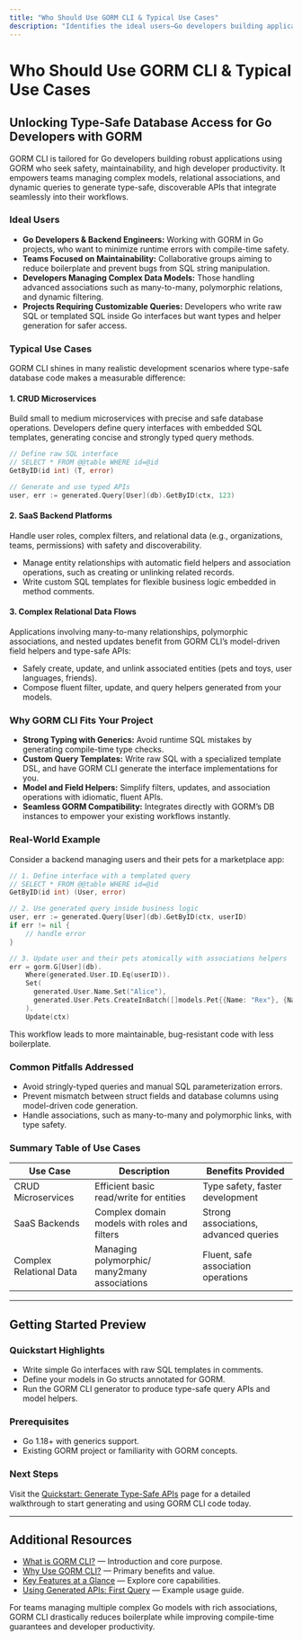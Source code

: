 ```yaml
---
title: "Who Should Use GORM CLI & Typical Use Cases"
description: "Identifies the ideal users—Go developers building applications with GORM, teams seeking safety and maintainability, and projects needing advanced model and association handling. Highlights fitting scenarios like CRUD microservices, SaaS backends, and complex relational data flows."
---
```


# Who Should Use GORM CLI & Typical Use Cases

## Unlocking Type-Safe Database Access for Go Developers with GORM

GORM CLI is tailored for Go developers building robust applications using GORM who seek safety, maintainability, and high developer productivity. It empowers teams managing complex models, relational associations, and dynamic queries to generate type-safe, discoverable APIs that integrate seamlessly into their workflows.

### Ideal Users

- **Go Developers & Backend Engineers:** Working with GORM in Go projects, who want to minimize runtime errors with compile-time safety.
- **Teams Focused on Maintainability:** Collaborative groups aiming to reduce boilerplate and prevent bugs from SQL string manipulation.
- **Developers Managing Complex Data Models:** Those handling advanced associations such as many-to-many, polymorphic relations, and dynamic filtering.
- **Projects Requiring Customizable Queries:** Developers who write raw SQL or templated SQL inside Go interfaces but want types and helper generation for safer access.

### Typical Use Cases

GORM CLI shines in many realistic development scenarios where type-safe database code makes a measurable difference:

#### 1. CRUD Microservices
Build small to medium microservices with precise and safe database operations. Developers define query interfaces with embedded SQL templates, generating concise and strongly typed query methods.

```go
// Define raw SQL interface
// SELECT * FROM @@table WHERE id=@id
GetByID(id int) (T, error)

// Generate and use typed APIs
user, err := generated.Query[User](db).GetByID(ctx, 123)
```

#### 2. SaaS Backend Platforms
Handle user roles, complex filters, and relational data (e.g., organizations, teams, permissions) with safety and discoverability.

- Manage entity relationships with automatic field helpers and association operations, such as creating or unlinking related records.
- Write custom SQL templates for flexible business logic embedded in method comments.

#### 3. Complex Relational Data Flows
Applications involving many-to-many relationships, polymorphic associations, and nested updates benefit from GORM CLI’s model-driven field helpers and type-safe APIs:

- Safely create, update, and unlink associated entities (pets and toys, user languages, friends).
- Compose fluent filter, update, and query helpers generated from your models.

### Why GORM CLI Fits Your Project

- **Strong Typing with Generics:** Avoid runtime SQL mistakes by generating compile-time type checks.
- **Custom Query Templates:** Write raw SQL with a specialized template DSL, and have GORM CLI generate the interface implementations for you.
- **Model and Field Helpers:** Simplify filters, updates, and association operations with idiomatic, fluent APIs.
- **Seamless GORM Compatibility:** Integrates directly with GORM’s DB instances to empower your existing workflows instantly.

### Real-World Example

Consider a backend managing users and their pets for a marketplace app:

```go
// 1. Define interface with a templated query
// SELECT * FROM @@table WHERE id=@id
GetByID(id int) (User, error)

// 2. Use generated query inside business logic
user, err := generated.Query[User](db).GetByID(ctx, userID)
if err != nil {
    // handle error
}

// 3. Update user and their pets atomically with associations helpers
err = gorm.G[User](db).
    Where(generated.User.ID.Eq(userID)).
    Set(
      generated.User.Name.Set("Alice"),
      generated.User.Pets.CreateInBatch([]models.Pet{{Name: "Rex"}, {Name: "Max"}}),
    ).
    Update(ctx)
```

This workflow leads to more maintainable, bug-resistant code with less boilerplate.

### Common Pitfalls Addressed

- Avoid stringly-typed queries and manual SQL parameterization errors.
- Prevent mismatch between struct fields and database columns using model-driven code generation.
- Handle associations, such as many-to-many and polymorphic links, with type safety.

### Summary Table of Use Cases

| Use Case               | Description                                   | Benefits Provided                        |
|------------------------|-----------------------------------------------|------------------------------------------|
| CRUD Microservices     | Efficient basic read/write for entities       | Type safety, faster development          |
| SaaS Backends          | Complex domain models with roles and filters  | Strong associations, advanced queries    |
| Complex Relational Data| Managing polymorphic/ many2many associations  | Fluent, safe association operations      |

---

## Getting Started Preview

### Quickstart Highlights

- Write simple Go interfaces with raw SQL templates in comments.
- Define your models in Go structs annotated for GORM.
- Run the GORM CLI generator to produce type-safe query APIs and model helpers.

### Prerequisites

- Go 1.18+ with generics support.
- Existing GORM project or familiarity with GORM concepts.

### Next Steps

Visit the [Quickstart: Generate Type-Safe APIs](../guides/core-workflows/quickstart-generate) page for a detailed walkthrough to start generating and using GORM CLI code today.

---

## Additional Resources

- [What is GORM CLI?](./what-is-gorm-cli) — Introduction and core purpose.
- [Why Use GORM CLI?](./value-proposition) — Primary benefits and value.
- [Key Features at a Glance](../features-overview/feature-highlights) — Explore core capabilities.
- [Using Generated APIs: First Query](../../getting-started/core-workflow-quickstart/using-generated-code) — Example usage guide.

<Tip>
For teams managing multiple complex Go models with rich associations, GORM CLI drastically reduces boilerplate while improving compile-time guarantees and developer productivity.
</Tip>